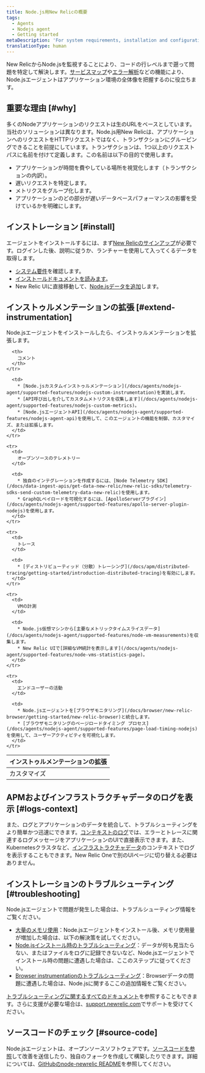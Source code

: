 ```yaml
---
title: Node.js用New Relicの概要
tags:
  - Agents
  - Nodejs agent
  - Getting started
metaDescription: 'For system requirements, installation and configuration procedures, and troubleshooting tips for New Relic''s Node.js agent, start here.'
translationType: human
---
```


New RelicからNode.jsを監視することにより、コードの行レベルまで遡って問題を特定して解決します。[サービスマップ](/docs/data-analysis/service-maps/get-started/introduction-service-maps)や[エラー解析](/docs/apm/applications-menu/error-analytics/error-analytics-explore-events-behind-errors)などの機能により、Node.jsエージェントはアプリケーション環境の全体像を把握するのに役立ちます。

## 重要な理由 [#why]

多くのNodeアプリケーションのリクエストは生のURLをベースとしています。当社のソリューションは異なります。Node.js用New Relicは、アプリケーションへのリクエストをHTTPリクエストではなく、トランザクションにグルーピングできることを前提にしています。トランザクションは、1つ以上のリクエストパスに名前を付けて定義します。この名前は以下の目的で使用します。

* アプリケーションが時間を費やしている場所を視覚化します（トランザクションの内訳）。
* 遅いリクエストを特定します。
* メトリクスをグループ化します。
* アプリケーションのどの部分が遅いデータベースパフォーマンスの影響を受けているかを明確にします。

## インストレーション [#install]

エージェントをインストールするには、まず[New Relicのサインアップ](https://newrelic.com/signup)が必要です。ログインした後、説明に従うか、ランチャーを使用して入ってくるデータを取得します。

* [システム要件](/docs/agents/nodejs-agent/getting-started/compatibility-requirements-nodejs-agent)を確認します。
* [インストールドキュメントを読みます](/docs/agents/nodejs-agent/installation-configuration/install-nodejs-agent)。
* New Relic UIに直接移動して、[Node.jsデータを追加](https://one.newrelic.com/launcher/nr1-core.settings?pane=eyJuZXJkbGV0SWQiOiJ0dWNzb24ucGxnLWluc3RydW1lbnQtZXZlcnl0aGluZyJ9&cards%5B0%5D=eyJuZXJkbGV0SWQiOiJzZXR1cC1uZXJkbGV0cy5zZXR1cC1ub2RlLWludGVncmF0aW9uIiwiYWNjb3VudElkIjoyNjQwNDA5fQ==&platform%5BaccountId%5D=1)します。

## インストゥルメンテーションの拡張 [#extend-instrumentation]

Node.jsエージェントをインストールしたら、インストゥルメンテーションを拡張します。

<table>
  <thead>
    <tr>
      <th style={{ width: "200px" }}>
        インストゥルメンテーションの拡張
      </th>

      <th>
        コメント
      </th>
    </tr>
  </thead>

  <tbody>
    <tr>
      <td>
        カスタマイズ
      </td>

      <td>
        * [Node.jsカスタムインストゥルメンテーション](/docs/agents/nodejs-agent/supported-features/nodejs-custom-instrumentation)を実装します。
        * [API呼び出しを介してカスタムメトリクスを収集します](/docs/agents/nodejs-agent/supported-features/nodejs-custom-metrics)。
        * [Node.jsエージェントAPI](/docs/agents/nodejs-agent/supported-features/nodejs-agent-api)を使用して、このエージェントの機能を制御、カスタマイズ、または拡張します。
      </td>
    </tr>

    <tr>
      <td>
        オープンソースのテレメトリー
      </td>

      <td>
        * 独自のインテグレーションを作成するには、[Node Telemetry SDK](/docs/data-ingest-apis/get-data-new-relic/new-relic-sdks/telemetry-sdks-send-custom-telemetry-data-new-relic)を使用します。
        * GraphQLペイロードを可視化するには、[ApolloServerプラグイン](/docs/agents/nodejs-agent/supported-features/apollo-server-plugin-nodejs)を使用します。
      </td>
    </tr>

    <tr>
      <td>
        トレース
      </td>

      <td>
        * [ディストリビューティッド（分散）トレーシング](/docs/apm/distributed-tracing/getting-started/introduction-distributed-tracing)を有効にします。
      </td>
    </tr>

    <tr>
      <td>
        VMの計測
      </td>

      <td>
        * Node.js仮想マシンから[主要なメトリックタイムスライスデータ](/docs/agents/nodejs-agent/supported-features/node-vm-measurements)を収集します。
        * New Relic UIで[詳細なVM統計を表示します](/docs/agents/nodejs-agent/supported-features/node-vms-statistics-page)。
      </td>
    </tr>

    <tr>
      <td>
        エンドユーザーの活動
      </td>

      <td>
        * Node.jsエージェントを[ブラウザモニタリング](/docs/browser/new-relic-browser/getting-started/new-relic-browser)と統合します。
        * [ブラウザモニタリングのページロードタイミング プロセス](/docs/agents/nodejs-agent/supported-features/page-load-timing-nodejs)を使用して、ユーザーアクティビティを可視化します。
      </td>
    </tr>
  </tbody>
</table>

## APMおよびインフラストラクチャデータのログを表示 [#logs-context]

また、ログとアプリケーションのデータを統合して、トラブルシューティングをより簡単かつ迅速にできます。[コンテキストのログ](/docs/logs/logs-context/configure-logs-context-nodejs/)では、エラーとトレースに関連するログメッセージをアプリケーションのUIで直接表示できます。また、Kubernetesクラスタなど、[インフラストラクチャデータ](/docs/logs/forward-logs/forward-your-logs-using-infrastructure-agent/)のコンテキストでログを表示することもできます。New Relic Oneで別のUIページに切り替える必要はありません。

## インストレーションのトラブルシューティング [#troubleshooting]

Node.jsエージェントで問題が発生した場合は、トラブルシューティング情報をご覧ください。

* [大量のメモリ使用](/docs/agents/nodejs-agent/troubleshooting/troubleshooting-large-memory-usage-nodejs)：Node.jsエージェントをインストール後、メモリ使用量が増加した場合は、以下の解決策を試してください。
* [Node.jsインストール時のトラブルシューティング](/docs/agents/nodejs-agent/troubleshooting/troubleshooting-your-nodejs-installation)：データが何も見当たらない、またはファイルをログに記録できないなど、Node.jsエージェントでインストール時の問題に遭遇した場合は、ここのステップに従ってください。
* [Browser instrumentationのトラブルシューティング](/docs/agents/nodejs-agent/troubleshooting/troubleshooting-page-load-timing-nodejs)：Browserデータの問題に遭遇した場合は、Node.jsに関するここの追加情報をご覧ください。

[トラブルシューティングに関するすべてのドキュメント](/docs/agents/net-agent/troubleshooting)を参照することもできます。さらに支援が必要な場合は、[support.newrelic.com](https://support.newrelic.com)でサポートを受けてください。

## ソースコードのチェック [#source-code]

Node.jsエージェントは、オープンソースソフトウェアです。[ソースコードを参照](https://github.com/newrelic/node-newrelic)して改善を送信したり、独自のフォークを作成して構築したりできます。詳細については、[GitHubのnode-newrelic README](https://github.com/newrelic/node-newrelic/blob/main/README.md)を参照してください。

